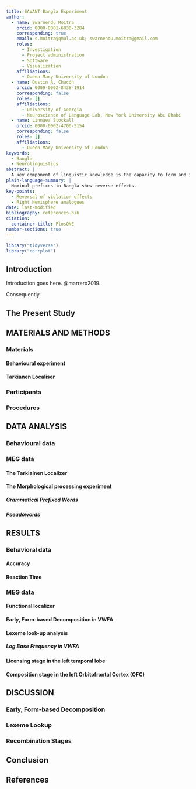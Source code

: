 ```yaml
---
title: SAVANT Bangla Experiment 
author:
  - name: Swarnendu Moitra
    orcid: 0000-0001-6830-3284
    corresponding: true
    email: s.moitra@qmul.ac.uk; swarnendu.moitra@gmail.com
    roles:
      - Investigation
      - Project administration
      - Software
      - Visualization
    affiliations:
      - Queen Mary University of London
  - name: Dustin A. Chacón
    orcid: 0009-0002-8438-1914
    corresponding: false
    roles: []
    affiliations:
      - University of Georgia
      - Neuroscience of Language Lab, New York University Abu Dhabi
  - name: Linnaea Stockall
    orcid: 0000-0002-4700-5154
    corresponding: false
    roles: []
    affiliations:
      - Queen Mary University of London
keywords:
  - Bangla
  - Neurolinguistics
abstract: |
  A key component of linguistic knowledge is the capacity to form and identify novel combinations of word stems and affixes, e.g., googleable (google + able). Behavioral and electrophysiological studies demonstrate that morphologically complex words are processed by initially decomposing them into their constituent parts, known as the EARLY FORM BASED DECOMPOSITION stage. Followed by morphological RECOMPOSITION which involves two distinct stages: checking the syntactic category of the stem followed by evaluating its semantic interpretation. Earlier reseach has focused primarily in verbal domain using derivational affixes. This study examines the visual word recognition of complex words in Bangla/ Bengali focusing on the derivational prefixes.
plain-language-summary: |
  Nominal prefixes in Bangla show reverse effects.
key-points:
  - Reversal of violation effects
  - Right Hemisphere analogues
date: last-modified
bibliography: references.bib
citation:
  container-title: PlosONE
number-sections: true
---
```


```r
library("tidyverse")
library("corrplot")
```

## Introduction

Introduction goes here. @marrero2019.

Consequently.

## The Present Study

## MATERIALS AND METHODS {#sec-data-methods}

### Materials

#### Behavioural experiment

#### Tarkianen Localiser

### Participants

### Procedures

## DATA ANALYSIS

### Behavioural data

### MEG data

#### The Tarkiainen Localizer

#### The Morphological processing experiment

##### Grammatical Prefixed Words

##### Pseudowords

## RESULTS

### Behavioral data

#### Accuracy

#### Reaction Time

### MEG data

#### Functional localizer

#### Early, Form-based Decomposition in VWFA

#### Lexeme look-up analysis

##### Log Base Frequency in VWFA

#### Licensing stage in the left temporal lobe

#### Composition stage in the left Orbitofrontal Cortex (OFC)

## DISCUSSION

### Early, Form-based Decomposition

### Lexeme Lookup

### Recombination Stages

## Conclusion

## References {.unnumbered}

::: {#refs}
:::
